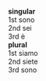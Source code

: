 '''singular'''<br>
1st  sono <br> 
2nd  sei <br>
3rd  &egrave; <br>

'''plural'''<br>
1st  siamo <br>
2nd  siete <br>
3rd  sono <br>